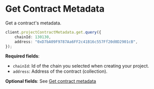 # Get Contract Metadata

Get a contract's metadata.

```typescript
client.projectContractMetadata.get.query({
    chainId: 130130,
    address: "0xD7bA09F9787Aa6FF2c41B16c557Ff20d0D2901cB",
});
```

**Required fields**:

-   `chainId`: Id of the chain you selected when creating your project.
-   `address`: Address of the contract (collection).

**Optional fields**: See [Get contract metadata](https://docs-api.owlprotocol.xyz/reference/projectcontractmetadata-get)
